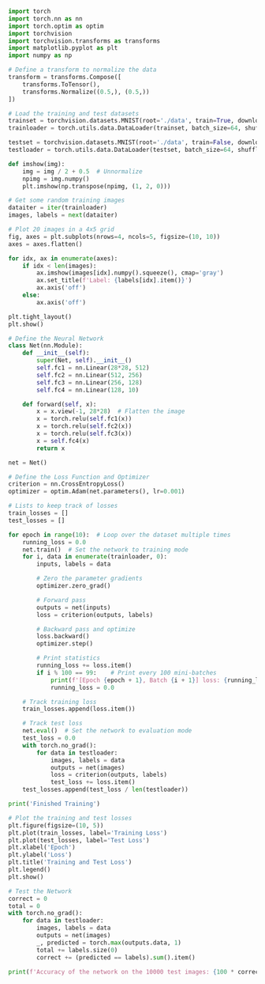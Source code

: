 
```python
import torch
import torch.nn as nn
import torch.optim as optim
import torchvision
import torchvision.transforms as transforms
import matplotlib.pyplot as plt
import numpy as np

```



```python


# Define a transform to normalize the data
transform = transforms.Compose([
    transforms.ToTensor(),
    transforms.Normalize((0.5,), (0.5,))
])

# Load the training and test datasets
trainset = torchvision.datasets.MNIST(root='./data', train=True, download=True, transform=transform)
trainloader = torch.utils.data.DataLoader(trainset, batch_size=64, shuffle=True)

testset = torchvision.datasets.MNIST(root='./data', train=False, download=True, transform=transform)
testloader = torch.utils.data.DataLoader(testset, batch_size=64, shuffle=False)


```





```python

def imshow(img):
    img = img / 2 + 0.5  # Unnormalize
    npimg = img.numpy()
    plt.imshow(np.transpose(npimg, (1, 2, 0)))

# Get some random training images
dataiter = iter(trainloader)
images, labels = next(dataiter)

# Plot 20 images in a 4x5 grid
fig, axes = plt.subplots(nrows=4, ncols=5, figsize=(10, 10))
axes = axes.flatten()

for idx, ax in enumerate(axes):
    if idx < len(images):
        ax.imshow(images[idx].numpy().squeeze(), cmap='gray')
        ax.set_title(f'Label: {labels[idx].item()}')
        ax.axis('off')
    else:
        ax.axis('off')

plt.tight_layout()
plt.show()

```



```python

# Define the Neural Network
class Net(nn.Module):
    def __init__(self):
        super(Net, self).__init__()
        self.fc1 = nn.Linear(28*28, 512)
        self.fc2 = nn.Linear(512, 256)
        self.fc3 = nn.Linear(256, 128)
        self.fc4 = nn.Linear(128, 10)

    def forward(self, x):
        x = x.view(-1, 28*28)  # Flatten the image
        x = torch.relu(self.fc1(x))
        x = torch.relu(self.fc2(x))
        x = torch.relu(self.fc3(x))
        x = self.fc4(x)
        return x

net = Net()

```


```python
# Define the Loss Function and Optimizer
criterion = nn.CrossEntropyLoss()
optimizer = optim.Adam(net.parameters(), lr=0.001)

```


```python
# Lists to keep track of losses
train_losses = []
test_losses = []

for epoch in range(10):  # Loop over the dataset multiple times
    running_loss = 0.0
    net.train()  # Set the network to training mode
    for i, data in enumerate(trainloader, 0):
        inputs, labels = data

        # Zero the parameter gradients
        optimizer.zero_grad()

        # Forward pass
        outputs = net(inputs)
        loss = criterion(outputs, labels)

        # Backward pass and optimize
        loss.backward()
        optimizer.step()

        # Print statistics
        running_loss += loss.item()
        if i % 100 == 99:    # Print every 100 mini-batches
            print(f'[Epoch {epoch + 1}, Batch {i + 1}] loss: {running_loss / 100:.3f}')
            running_loss = 0.0

    # Track training loss
    train_losses.append(loss.item())

    # Track test loss
    net.eval()  # Set the network to evaluation mode
    test_loss = 0.0
    with torch.no_grad():
        for data in testloader:
            images, labels = data
            outputs = net(images)
            loss = criterion(outputs, labels)
            test_loss += loss.item()
    test_losses.append(test_loss / len(testloader))

print('Finished Training')

```


```python
# Plot the training and test losses
plt.figure(figsize=(10, 5))
plt.plot(train_losses, label='Training Loss')
plt.plot(test_losses, label='Test Loss')
plt.xlabel('Epoch')
plt.ylabel('Loss')
plt.title('Training and Test Loss')
plt.legend()
plt.show()

```


```python
# Test the Network
correct = 0
total = 0
with torch.no_grad():
    for data in testloader:
        images, labels = data
        outputs = net(images)
        _, predicted = torch.max(outputs.data, 1)
        total += labels.size(0)
        correct += (predicted == labels).sum().item()

print(f'Accuracy of the network on the 10000 test images: {100 * correct / total:.2f}%')

```

